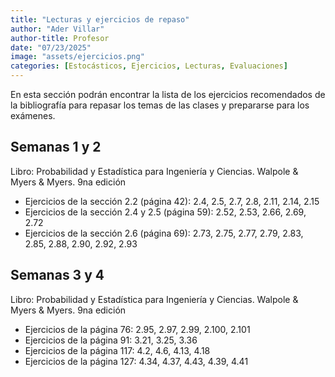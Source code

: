 ```yaml
---
title: "Lecturas y ejercicios de repaso"
author: "Ader Villar"
author-title: Profesor
date: "07/23/2025"
image: "assets/ejercicios.png"
categories: [Estocásticos, Ejercicios, Lecturas, Evaluaciones]
---
```


En esta sección podrán encontrar la lista de los ejercicios recomendados de la bibliografía para repasar los temas de las clases y prepararse para los exámenes. 

## Semanas 1 y 2

Libro: Probabilidad y Estadística para Ingeniería y Ciencias. Walpole & Myers & Myers. 9na edición

+ Ejercicios de la sección 2.2 (página 42): 2.4, 2.5, 2.7, 2.8, 2.11, 2.14, 2.15
+ Ejercicios de la sección 2.4 y 2.5 (página 59): 2.52, 2.53, 2.66, 2.69, 2.72
+ Ejercicios de la sección 2.6 (página 69): 2.73, 2.75, 2.77, 2.79, 2.83, 2.85, 2.88, 2.90, 2.92, 2.93

## Semanas 3 y 4

Libro: Probabilidad y Estadística para Ingeniería y Ciencias. Walpole & Myers & Myers. 9na edición

+ Ejercicios de la página 76: 2.95, 2.97, 2.99, 2.100, 2.101
+ Ejercicios de la página 91: 3.21, 3.25, 3.36
+ Ejercicios de la página 117: 4.2, 4.6, 4.13, 4.18
+ Ejercicios de la página 127: 4.34, 4.37, 4.43, 4.39, 4.41